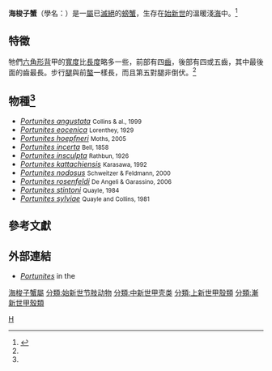 {{Automatic taxobox
| taxon = Portunites
| fossil_range = {{fossil range|48.6|2.588|[[始新世|始新世]]–[[上新世|上新世]]末期}}
| image = Portunites alaskensis Naturalis.JPG
| image_caption = ''Portunites alaskensis''
| authority = [[托馬斯·貝爾_(動物學家)|Bell]], 1858 <ref>{{cite web |url=http://www.sheppeyfossils.com/pages/Portunites_stintoni.htm |publisher=Sheppey Fossils |title=''Portunites stintoni'' |accessdate=2009-01-27 |author=Fred Clouter |archive-date=2008-05-23 |archive-url=https://web.archive.org/web/20080523143511/http://www.sheppeyfossils.com/pages/Portunites_stintoni.htm |dead-url=no }}</ref>
| type_species = ''Portunites incerta''<ref name="Fossilworks">{{Cite web |url = http://fossilworks.org/bridge.pl?a=taxonInfo&taxon_no=22655 |title = Fossilworks: Portunites |language = en |accessdate = 2017-12-28 |archive-date = 2017-12-28 |archive-url = https://web.archive.org/web/20171228172347/http://fossilworks.org/bridge.pl?a=taxonInfo&taxon_no=22655 |dead-url = no }}</ref>
| type_species_authority = Bell, 1858
| subdivision_ranks = [[種|種]]
| subdivision =
見內文
}}

'''海梭子蟹'''（學名：{{lang|la|''Portunites''}}）是一[[屬|屬]]已[[滅絕|滅絕]]的[[螃蟹|螃蟹]]，生存在[[始新世|始新世]]的溫暖淺[[海|海]]中。<ref name="Fossils">{{cite book | title=Fossils | url=https://archive.org/details/fossils0000walk_e1r0 | publisher=[[Dorling_Kindersley|Dorling Kindersley]] | author=Walker, Cyril | last2=Ward | first2=David | authorlink=Cyril Walker (palaeontologist) | authorlink2=David Ward (palaeontologist) | series=Smithsonian Handbooks | year=2002 | page=[https://archive.org/details/fossils0000walk_e1r0/page/72 72] | isbn=0789489848 | edition=revised, illustrated}}</ref>

== 特徵 ==
牠們[[六角形|六角形]][[背|背]]甲的[[寬度|寬度]]比[[長度|長度]]略多一些，前部有四[[齒|齒]]，後部有四或五齒，其中最後面的齒最長。步行[[腿|腿]]與前[[螯|螯]]一樣長，而且第五對腿非倒伏。<ref name="Fossils" />

== 物種<ref name="Fossilworks" /> ==
*''[[Portunites_angustata|Portunites angustata]]'' <small>Collins & al., 1999</small>
*''[[Portunites_eocenica|Portunites eocenica]]'' <small>Lorenthey, 1929</small>
*''[[Portunites_hoepfneri|Portunites hoepfneri]]'' <small>Moths, 2005</small>
*''[[Portunites_incerta|Portunites incerta]]'' <small>Bell, 1858</small>
*''[[Portunites_insculpta|Portunites insculpta]]'' <small>Rathbun, 1926</small>
*''[[Portunites_kattachiensis|Portunites kattachiensis]]'' <small>Karasawa, 1992</small>
*''[[Portunites_nodosus|Portunites nodosus]]'' <small>Schweitzer & Feldmann, 2000</small>
*''[[Portunites_rosenfeldi|Portunites rosenfeldi]]'' <small>De Angeli & Garassino, 2006</small>
*''[[Portunites_stintoni|Portunites stintoni]]'' <small>Quayle, 1984</small>
*''[[Portunites_sylviae|Portunites sylviae]]'' <small>Quayle and Collins, 1981</small>

== 參考文獻 ==
{{reflist}}

== 外部連結 ==
*[http://paleodb.org/cgi-bin/bridge.pl?action=basicTaxonInfo&taxon_no=22655 ''Portunites''] in the {{tsl|en|Paleobiology Database||Paleobiology Database}}
{{Taxonbar}}

[[Category:1858年描述的分类群|H]]
[[分類:海梭子蟹屬|]]
[[分類:始新世节肢动物|分類:始新世节肢动物]]
[[分類:中新世甲壳类|分類:中新世甲壳类]]
[[分類:上新世甲殼類|分類:上新世甲殼類]]
[[分類:漸新世甲殼類|分類:漸新世甲殼類]]